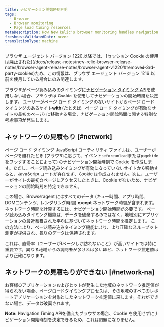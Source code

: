 ```yaml
---
title: ナビゲーション開始時刻不明
tags:
  - Browser
  - Browser monitoring
  - Page load timing resources
metaDescription: How New Relic's browser monitoring handles navigation start time when the navigation timing API is unavailable.
freshnessValidatedDate: never
translationType: machine
---
```


<Callout variant="important">
  ブラウザ エージェント バージョン 1220 以降では、 [セッション Cookie の使用は廃止された](/docs/release-notes/new-relic-browser-release-notes/browser-agent-release-notes/browser-agent-v1220/#removed-3rd-party-cookies)ため、この情報は、ブラウザ エージェント バージョン 1216 以前を使用している場合にのみ関連します。
</Callout>

ブラウザがページ読み込みのタイミングに[ナビゲーション タイミング API](/docs/browser/new-relic-browser/browser-agent-apis/navigation-timing-api)を使用しない場合、ブラウザは Cookie を使用してナビゲーションの開始時間を決定します。 ユーザーがページ ロード タイミングのないサイトからページ ロード タイミングのあるサイト<DNT>**with**</DNT> (たとえば、ページ ロード タイミングが有効なサイトの最初のページ) に移動する場合、ナビゲーション開始時間に関する特別な考慮事項が発生します。

## ネットワークの見積もり [#network]

ページ ロード タイミング JavaScript ユーティリティ ファイルは、ユーザーがページを離れたとき (ブラウザに応じて、イベント`beforeunload`または`pagehide`をフックすることによって) のナビゲーション開始時刻で Cookie を作成します。ただし、ページ読み込みタイミングが有効になっていないサイトから移動すると、JavaScript コードが存在せず、Cookie は作成されません。次に、ユーザーがサイトの最初のページにアクセスしたときに、Cookie がないため、ナビゲーションの開始時刻を特定できません。

この場合、Browseragent にはすべてのデータ (キュー時間、アプリ時間、 DOMコンテンツ、レンダリング時間) <DNT>**except**</DNT> ネットワーク時間が含まれます。 ネットワーク時間を計算するには、ナビゲーション開始時間が必要です。 ページ読み込みタイミング機能は、データを破棄するのではなく、地域別にアプリケーションの最近蓄積された平均に基づいてネットワーク時間を推定します。 この方法により、ページ読み込みタイミング機能により、より正確なスループット測定が提供され、残りのデータは保持されます。

これは、直帰率（ユーザーが1ページしか訪れないこと）が高いサイトでは特に重要です。異なる地域からの訪問者が多ければ多いほど、ネットワーク推定値はより正確になります。

## ネットワークの見積もりができない [#network-na]

お客様のアプリケーションおよびヒットが発生した地域のネットワーク推定値が得られない場合、ページロードタイミングプロセスは、その地域のすべてのレポートアプリケーションを対象としたネットワーク推定値に戻します。それができない場合、データは破棄されます。

<DNT>**Note:**</DNT> Navigation Timing APIを備えたブラウザの場合、Cookie を使用せずにナビゲーション開始時刻を決定できるため、これは問題になりません。